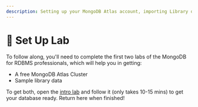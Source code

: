 ```yaml
---
description: Setting up your MongoDB Atlas account, importing Library data
---
```


# 👐 Set Up Lab

To follow along, you'll need to complete the first two labs of the MongoDB for RDBMS professionals, which will help you in getting:


- A free MongoDB Atlas Cluster
- Sample library data

To get both, open the [intro lab](https://mongodb-developer.github.io/intro-lab/docs/intro) and follow it (only takes 10-15 mins) to get your database ready. Return here when finished!
